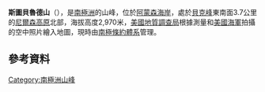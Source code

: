 {{coord|86|7|S|158|45|W|display=title}}

'''斯圖貝魯德山'''（{{lang-en|Mount Stubberud}}），是[[南極洲|南極洲]]的山峰，位於[[阿蒙森海岸|阿蒙森海岸]]，處於[[貝克峰|貝克峰]]東南面3.7公里的[[尼爾森高原|尼爾森高原]]北部，海拔高度2,970米，[[美國地質調查局|美國地質調查局]]根據測量和[[美國海軍|美國海軍]]拍攝的空中照片繪入地圖，現時由[[南極條約體系|南極條約體系]]管理。

==參考資料==
{{usgs-gazetteer}}

{{Antarctica-geo-stub}}
[[Category:南極洲山峰|Category:南極洲山峰]]